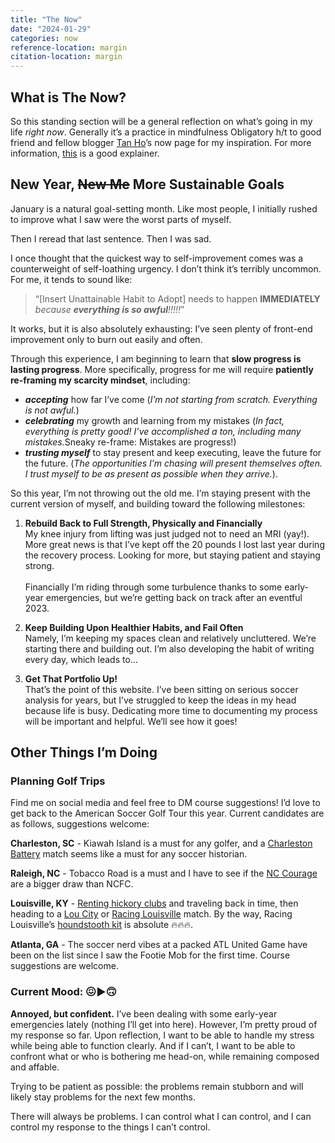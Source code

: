 ---
title: "The Now" 
date: "2024-01-29" 
categories: now 
reference-location: margin
citation-location: margin
---

## What is The Now?

So this standing section will be a general reflection on what's going in my life *right now*. Generally it's a practice in mindfulness [Obligatory h/t to good friend and fellow blogger [Tan Ho](http://tanho.ca/now)'s now page for my inspiration]{.aside}. For more information, [this](https://nownownow.com/about) is a good explainer.

## New Year, ~~New Me~~ More Sustainable Goals

January is a natural goal-setting month. Like most people, I initially rushed to improve what I saw were the worst parts of myself.

Then I reread that last sentence. Then I was sad.

I once thought that the quickest way to self-improvement comes was a counterweight of self-loathing urgency. I don't think it's terribly uncommon. For me, it tends to sound like:

> "\[Insert Unattainable Habit to Adopt\] needs to happen **IMMEDIATELY** *because **everything is so awful**!!!!!*"

It works, but it is also absolutely exhausting: I've seen plenty of front-end improvement only to burn out easily and often.

Through this experience, I am beginning to learn that **slow progress is lasting progress**. More specifically, progress for me will require **patiently re-framing my scarcity mindset**, including:

-   ***accepting*** how far I've come (*I'm not starting from scratch. Everything is not awful.*)
-   ***celebrating*** my growth and learning from my mistakes (*In fact, everything is pretty good! I've accomplished a ton, including many mistakes.*[Sneaky re-frame: Mistakes are progress!]{.aside})
-   ***trusting myself*** to stay present and keep executing, leave the future for the future. (*The opportunities I'm chasing will present themselves often. I trust myself to be as present as possible when they arrive.*).

So this year, I'm not throwing out the old me. I'm staying present with the current version of myself, and building toward the following milestones:

1.  **Rebuild Back to Full Strength, Physically and Financially\
    **My knee injury from lifting was just judged not to need an MRI (yay!). More great news is that I've kept off the 20 pounds I lost last year during the recovery process. Looking for more, but staying patient and staying strong.\
    \
    Financially I'm riding through some turbulence thanks to some early-year emergencies, but we're getting back on track after an eventful 2023.

2.  **Keep Building Upon Healthier Habits, and Fail Often\
    **Namely, I'm keeping my spaces clean and relatively uncluttered. We're starting there and building out. I'm also developing the habit of writing every day, which leads to...

3.  **Get That Portfolio Up!\
    **That's the point of this website. I've been sitting on serious soccer analysis for years, but I've struggled to keep the ideas in my head because life is busy. Dedicating more time to documenting my process will be important and helpful. We'll see how it goes!

## Other Things I'm Doing

### Planning Golf Trips

[Find me on social media and feel free to DM course suggestions!]{.aside} I'd love to get back to the American Soccer Golf Tour this year. Current candidates are as follows, suggestions welcome:

**Charleston, SC** - Kiawah Island is a must for any golfer, and a [Charleston Battery](https://www.charlestonbattery.com/2024-schedule/) match seems like a must for any soccer historian.

**Raleigh, NC** - Tobacco Road is a must and I have to see if the [NC Courage](https://www.nccourage.com/schedule/) are a bigger draw than NCFC.

**Louisville, KY** - [Renting hickory clubs](https://louisvillegolf.com/) and traveling back in time, then heading to a [Lou City](https://www.loucity.com/schedule/) or [Racing Louisville](https://www.racingloufc.com/schedule/) match. [By the way, Racing Louisville's [houndstooth kit](https://lousoccerstore.com/products/racing-2023-mens-home-jersey) is absolute 🔥🔥🔥.]{.aside}

**Atlanta, GA** - The soccer nerd vibes at a packed ATL United Game have been on the list since I saw the Footie Mob for the first time. Course suggestions are welcome.

### Current Mood: 😖▶️🙃

**Annoyed, but confident.** I've been dealing with some early-year emergencies lately (nothing I'll get into here). However, I'm pretty proud of my response so far. Upon reflection, I want to be able to handle my stress while being able to function clearly. And if I can't, I want to be able to confront what or who is bothering me head-on, while remaining composed and affable.

Trying to be patient as possible: the problems remain stubborn and will likely stay problems for the next few months.

There will always be problems. I can control what I can control, and I can control my response to the things I can't control.
